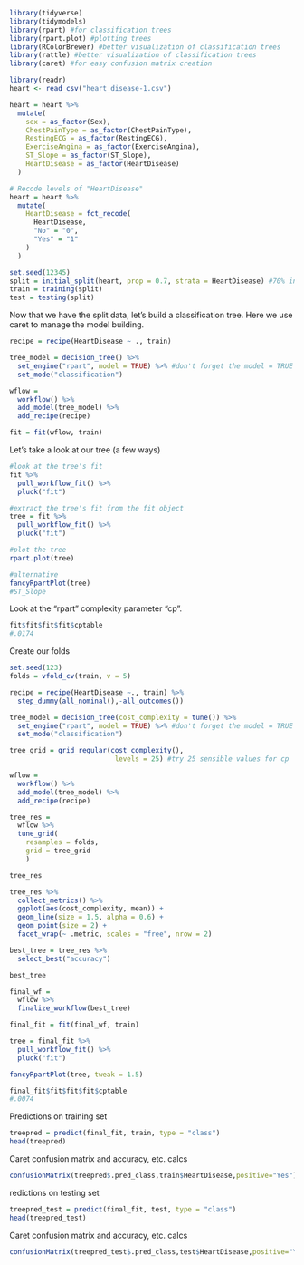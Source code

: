 ```{r}
library(tidyverse)
library(tidymodels)
library(rpart) #for classification trees
library(rpart.plot) #plotting trees
library(RColorBrewer) #better visualization of classification trees
library(rattle) #better visualization of classification trees
library(caret) #for easy confusion matrix creation 
```

```{r}
library(readr)
heart <- read_csv("heart_disease-1.csv")

```

```{r}
heart = heart %>% 
  mutate(
    sex = as_factor(Sex),
    ChestPainType = as_factor(ChestPainType),
    RestingECG = as_factor(RestingECG),
    ExerciseAngina = as_factor(ExerciseAngina),
    ST_Slope = as_factor(ST_Slope),
    HeartDisease = as_factor(HeartDisease)
  )

# Recode levels of "HeartDisease"
heart = heart %>% 
  mutate(
    HeartDisease = fct_recode(
      HeartDisease,
      "No" = "0",
      "Yes" = "1"
    )
  )
```

```{r}
set.seed(12345) 
split = initial_split(heart, prop = 0.7, strata = HeartDisease) #70% in training
train = training(split) 
test = testing(split)
```

Now that we have the split data, let's build a classification tree. Here we use caret to manage the model building.  
```{r}
recipe = recipe(HeartDisease ~ ., train)

tree_model = decision_tree() %>% 
  set_engine("rpart", model = TRUE) %>% #don't forget the model = TRUE flag
  set_mode("classification")

wflow = 
  workflow() %>% 
  add_model(tree_model) %>% 
  add_recipe(recipe)

fit = fit(wflow, train)
```

Let's take a look at our tree (a few ways)  
```{r}
#look at the tree's fit
fit %>%
  pull_workflow_fit() %>%
  pluck("fit")  
```
```{r}
#extract the tree's fit from the fit object
tree = fit %>% 
  pull_workflow_fit() %>% 
  pluck("fit")

#plot the tree
rpart.plot(tree)
```
```{r}
#alternative
fancyRpartPlot(tree) 
#ST_Slope
```
Look at the "rpart" complexity parameter "cp".    
```{r}
fit$fit$fit$fit$cptable
#.0174
```

Create our folds  
```{r}
set.seed(123)
folds = vfold_cv(train, v = 5)
```


```{r}
recipe = recipe(HeartDisease ~., train) %>%
  step_dummy(all_nominal(),-all_outcomes())

tree_model = decision_tree(cost_complexity = tune()) %>% 
  set_engine("rpart", model = TRUE) %>% #don't forget the model = TRUE flag
  set_mode("classification")

tree_grid = grid_regular(cost_complexity(),
                          levels = 25) #try 25 sensible values for cp

wflow = 
  workflow() %>% 
  add_model(tree_model) %>% 
  add_recipe(recipe)

tree_res = 
  wflow %>% 
  tune_grid(
    resamples = folds,
    grid = tree_grid
    )

tree_res
```
```{r}
tree_res %>%
  collect_metrics() %>%
  ggplot(aes(cost_complexity, mean)) +
  geom_line(size = 1.5, alpha = 0.6) +
  geom_point(size = 2) +
  facet_wrap(~ .metric, scales = "free", nrow = 2) 
```
```{r}
best_tree = tree_res %>%
  select_best("accuracy")

best_tree
```

```{r}
final_wf = 
  wflow %>% 
  finalize_workflow(best_tree)
```

```{r}
final_fit = fit(final_wf, train)

tree = final_fit %>% 
  pull_workflow_fit() %>% 
  pluck("fit")

fancyRpartPlot(tree, tweak = 1.5) 

```

```{r}
final_fit$fit$fit$fit$cptable
#.0074
```

Predictions on training set  
```{r}
treepred = predict(final_fit, train, type = "class")
head(treepred)
```

Caret confusion matrix and accuracy, etc. calcs  
```{r}
confusionMatrix(treepred$.pred_class,train$HeartDisease,positive="Yes") #predictions first then actual
```
redictions on testing set  
```{r}
treepred_test = predict(final_fit, test, type = "class")
head(treepred_test)
```

Caret confusion matrix and accuracy, etc. calcs  
```{r}
confusionMatrix(treepred_test$.pred_class,test$HeartDisease,positive="Yes") #predictions first then actual
```
